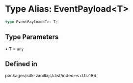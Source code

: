 # Type Alias: EventPayload\<T>

```ts
type EventPayload<T>: T;
```

## Type Parameters

• **T** = `any`

## Defined in

packages/sdk-vanillajs/dist/index.es.d.ts:186
